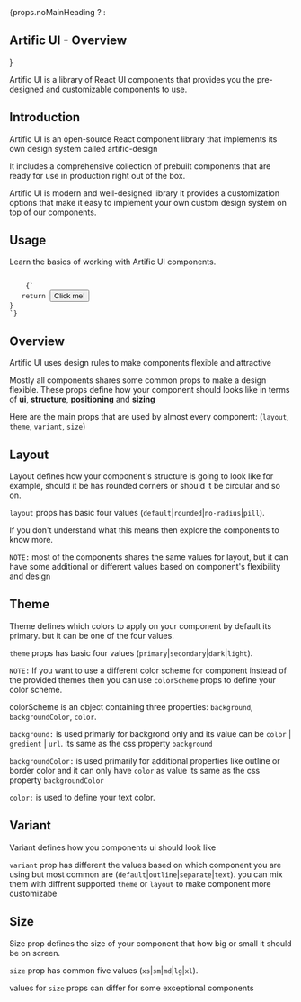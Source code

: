
<Meta title="Get Started"/>


<div className="main-blogs">
	{props.noMainHeading ? <TitleBar title="Artific UI - Overview"/> : <h2>Artific UI - Overview</h2>}
</div>

Artific UI is a library of React UI components that provides you the pre-designed and customizable components to use.

<h2>Introduction</h2>

Artific UI is an open-source React component library that implements its own design system called artific-design

It includes a comprehensive collection of prebuilt components that are ready for use in production right out of the box.

Artific UI is modern and well-designed library it provides a customization options that make it easy to implement your own custom design system on top of our components.


<h2>Usage</h2>

Learn the basics of working with Artific UI components.

<Code>
	{`
   return <Button>Click me!</Button>
}
`}
</Code>

<h2>Overview</h2>

Artific UI uses design rules to make components flexible and attractive

Mostly all components shares some common props to make a design flexible. These props define how your component should looks like in terms of <b>ui</b>,  <b>structure</b>,  <b>positioning</b> and  <b>sizing</b>

Here are the main props that are used by almost every component: (`layout`, `theme`, `variant`, `size`)

<h2>Layout</h2>

Layout defines how your component's structure is going to look like for example, should it be has rounded corners or should it be circular and so on.

`layout` props has basic four values (`default`|`rounded`|`no-radius`|`pill`).

If you don't understand what this means then explore the components to know more.

`NOTE:` most of the components shares the same values for layout, but it can have some additional or different values based on component's flexibility and design


<h2>Theme</h2>

Theme defines which colors to apply on your component by default its primary. but it can be one of the four values.

`theme` props has basic four values (`primary`|`secondary`|`dark`|`light`).

`NOTE:` If you want to use a different color scheme for component instead of the provided themes then  you can use
`colorScheme` props to define your color scheme.

colorScheme is an object containing three properties: `background`, `backgroundColor`, `color`.

`background:` is used primarly for backgrond only and its value can be `color` | `gredient` | `url`. its same as the css property `background`

`backgroundColor:` is used primarily for additional properties like outline or border color and it can only have `color` as value its same as the css property `backgroundColor`

`color:` is used to define your text color.

<h2>Variant</h2>

Variant defines how you components ui should look like

`variant` prop has different the values based on which component you are using
but most common are (`default`|`outline`|`separate`|`text`). you can mix them with diffrent supported `theme` or `layout` to make component more customizabe


<h2>Size</h2>

Size prop defines the size of your component that how big or small it should be on screen.

`size` prop has common five values (`xs`|`sm`|`md`|`lg`|`xl`).

values for `size` props can differ for some exceptional components
